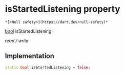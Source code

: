 # isStartedListening property

    *[<Null safety>](https://dart.dev/null-safety)*

[bool](https://api.flutter.dev/flutter/dart-core/bool-class.html) isStartedListening

_read / write_

## Implementation

```dart
static bool isStartedListening = false;


```
